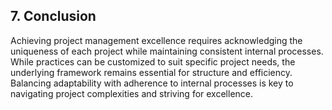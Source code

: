 ## 7. Conclusion

Achieving project management excellence requires acknowledging the uniqueness of each project while maintaining consistent internal processes. While practices can be customized to suit specific project needs, the underlying framework remains essential for structure and efficiency. Balancing adaptability with adherence to internal processes is key to navigating project complexities and striving for excellence.
